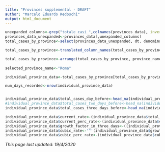 ```yaml
---
title: "Provinces supplemental - DRAFT"
author: "Marcelo Eduardo Redoschi"
output: html_document
---
```


```r

unexpanded_columns<-grep("totale_casi_",colnames(provinces_data), invert=TRUE)
provinces_data_unexpanded<-provinces_data[,unexpanded_columns]
total_cases_by_province<-select(provinces_data_unexpanded, dt, denominazione_provincia, totale_casi)

total_cases_by_province<-translated_column_names(total_cases_by_province)

total_cases_by_province<-arrange(total_cases_by_province, province_name, total_cases)
  
selected_province_name<-"Roma"

individual_province_data<-total_cases_by_province[total_cases_by_province$province_name==selected_province_name,]

num_days_recorded<-nrow(individual_province_data)


individual_province_data$total_cases_day_before<-head_na(individual_province_data$total_cases,1)
#individual_province_data$total_cases_two_days_before<-head_na(individual_province_data$total_cases,2)
individual_province_data$total_cases_three_days_before<-head_na(individual_province_data$total_cases,3)

individual_province_data$current_rate<-(individual_province_data$total_cases)/(individual_province_data$total_cases_day_before)
individual_province_data$current_perc_rate<-(individual_province_data$current_rate-1)*100
individual_province_data$growth_factor_in_three_days<-((individual_province_data$total_cases)/(individual_province_data$total_cases_three_days_before))
individual_province_data$cubic_rate<-'^'(individual_province_data$growth_factor_in_three_days,1/3)
individual_province_data$cubic_perc_rate<-(individual_province_data$cubic_rate-1)*100
```



*This page last updated: 19/4/2020*
